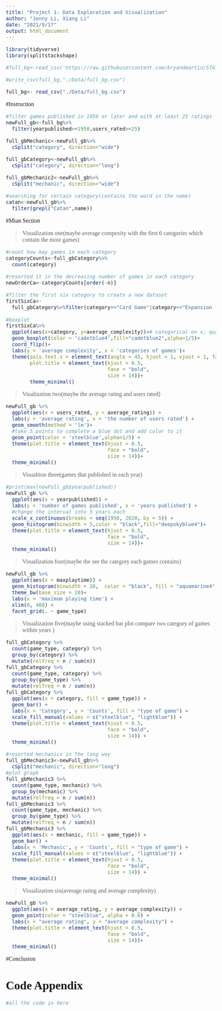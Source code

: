 ```yaml
---
title: "Project 1: Data Exploration and Visualization"
author: "Jenny Li, Xiang Li"
date: "2021/9/17"
output: html_document
---
```


<!--- Begin styling code. --->
<style type="text/css">
/* Whole document: */
body{
  font-family: "Palatino Linotype", "Book Antiqua", Palatino, serif;
  font-size: 12pt;
}
h1.title {
  font-size: 38px;
  text-align: center;
}
h4.author {
  font-size: 18px;
  text-align: center;
}
h4.date {
  font-size: 18px;
  text-align: center;
}
</style>
<!--- End styling code. --->
```r
library(tidyverse)
library(splitstackshape)
```


```r
#full_bg<-read_csv('https://raw.githubusercontent.com/bryandmartin/STAT155/master/docs/Projects/project1_bgdataviz/boa#rd_game_raw.csv')

#write_csv(full_bg,"./Data/full_bg.csv")

full_bg<- read_csv("./Data/full_bg.csv")
```
#Instruction

```r
#filter games published in 1950 or later and with at least 25 ratings
newFull_gb<-full_bg%>%
  filter(yearpublished>=1950,users_rated>=25)

full_gbMechanic<-newFull_gb%>%
  cSplit("category", direction="wide")

full_gbCategory<-newFull_gb%>%
  cSplit("category", direction="long")

full_gbMechanic2<-newFull_gb%>%
  cSplit("mechanic", direction="wide")

#searching for certain category(contains the word in the name)
catan<-newFull_gb%>%
  filter(grepl("Catan",name))
```


#Mian Section

>Visualization one(maybe average compexity with the first 6 categories which contain the most games)

```r
#count how may games in each category
categoryCounts<-full_gbCategory%>%
  count(category)

#resorted it in the decreasing number of games in each category
newOrderCa<-categoryCounts[order(-n)]

#filter the first six category to create a new dataset
firstSixCa<-
  full_gbCategory%>%filter(category=="Card Game"|category=="Expansion for Base-game"|category=="Wargame"|category=="Fantasy"|category=="Fantasy"|category=="Fighting"|category=="Science Fiction")
  
#boxplot
firstSixCa%>%
  ggplot(aes(x=category, y=average_complexity))+# categorical on x, quantitative on y
  geom_boxplot(color = 'cadetblue4',fill="cadetblue2",alpha=1/5)+
  coord_flip()+
  labs(y = 'average complexity', x = 'categories of games')+
  theme(axis.text.x = element_text(angle = 45, hjust = 1, vjust = 1, face = "bold"),
        plot.title = element_text(hjust = 0.5,
                                  face = "bold",
                                  size = 14))+
        theme_minimal() 
```

>Viualization two(maybe the average rating and users rated)

```r
newFull_gb %>%
  ggplot(aes(x = users_rated, y = average_rating)) +
  labs(y = 'average rating', x = 'the number of users rated') +
  geom_smooth(method = 'lm')+
  #take 5 points to complete a blue dot and add color to it
  geom_point(color = 'steelblue',alpha=1/5) +
  theme(plot.title = element_text(hjust = 0.5,
                                  face = "bold",
                                  size = 14))+
  theme_minimal() 
```

>Visualtion three(games that published in each year)

```r
#print(max(newFull_gb$yearpublished))
newFull_gb %>%
  ggplot(aes(x = yearpublished)) +
  labs(y = 'number of games published', x = 'years published') +
  #change the interval into 5 years each
  scale_x_continuous(breaks = seq(1950, 2020, by = 5)) +
  geom_histogram(binwidth = 5,color = "black",fill="deepskyblue4")+
  theme(plot.title = element_text(hjust = 0.5,
                                  face = "bold",
                                  size = 14))+
  theme_minimal()
```

>Visualization four(maybe the see the category each games contains)

```r
newFull_gb %>%
  ggplot(aes(x = maxplaytime)) +
  geom_histogram(binwidth = 20,  color = "black", fill = "aquamarine4", position = "identity") + 
  theme_bw(base_size = 20)+
  labs(x = 'maximum playing time') + 
  xlim(0, 400) +
  facet_grid(. ~ game_type) 
```

>Visualization five(maybe using stacked bar plot compare two category of games within years )

```r
full_gbCategory %>%
  count(game_type, category) %>%
  group_by(category) %>%
  mutate(relfreq = n / sum(n)) 
full_gbCategory %>%
  count(game_type, category) %>%
  group_by(game_type) %>%
  mutate(relfreq = n / sum(n)) 
full_gbCategory %>%
  ggplot(aes(x = category, fill = game_type)) + 
  geom_bar() + 
  labs(x = 'Category', y = 'Counts', fill = "type of game") + 
  scale_fill_manual(values = c("steelblue", "lightblue")) + 
  theme(plot.title = element_text(hjust = 0.5,
                                  face = "bold",
                                  size = 14)) +
  theme_minimal()
```

```r
#resorted mechanics in the long way
full_gbMechanic3<-newFull_gb%>%
  cSplit("mechanic", direction="long")
#plot graph
full_gbMechanic3 %>%
  count(game_type, mechanic) %>%
  group_by(mechanic) %>%
  mutate(relfreq = n / sum(n)) 
full_gbMechanic3 %>%
  count(game_type, mechanic) %>%
  group_by(game_type) %>%
  mutate(relfreq = n / sum(n)) 
full_gbMechanic3 %>%
  ggplot(aes(x = mechanic, fill = game_type)) + 
  geom_bar() + 
  labs(x = 'Mechanic', y = 'Counts', fill = "type of game") + 
  scale_fill_manual(values = c("steelblue", "lightblue")) + 
  theme(plot.title = element_text(hjust = 0.5,
                                  face = "bold",
                                  size = 14)) +
  theme_minimal()
```
>Visualization six(average rating and average complexity)

```r
newFull_gb %>%
  ggplot(aes(x = average_rating, y = average_complexity)) +
  geom_point(color = "steelblue", alpha = 0.6) +
  labs(x = "average rating", y = "average complexity") +
  theme(plot.title = element_text(hjust = 0.5,
                                  face = "bold",
                                  size = 14))+
  theme_minimal()
```

#Conclusion

# Code Appendix
```r
#all the code in here
```

